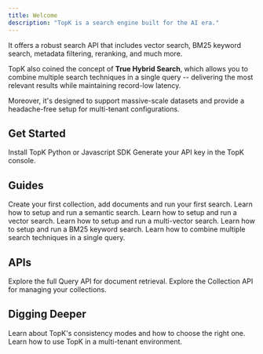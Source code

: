 ```yaml
---
title: Welcome
description: "TopK is a search engine built for the AI era."
---
```


It offers a robust search API that includes vector search, BM25 keyword search, metadata filtering, reranking, and much more.

TopK also coined the concept of **True Hybrid Search**, which allows you to combine multiple search techniques in a single query -- delivering the most relevant results while maintaining record-low latency.

Moreover, it's designed to support massive-scale datasets and provide a headache-free setup for multi-tenant configurations.

## Get Started

<CardGroup>
  <Card title="Install SDK" icon="terminal" href="/installation">
    Install TopK Python or Javascript SDK
  </Card>
    <Card title="Get API Key" icon="key" href="/installation#api-key">
    Generate your API key in the TopK console.
  </Card>
</CardGroup>


## Guides

<CardGroup>
  <Card title="Quickstart" icon="rocket" href="/quickstart">
    Create your first collection, add documents and run your first search.
  </Card>
  <Card title="Semantic Search" icon="searchengin" href="/concepts/semantic-search">
    Learn how to setup and run a semantic search.
  </Card>
  <Card title="Vector Search" icon="vector-square" href="/concepts/vector-search">
    Learn how to setup and run a vector search.
  </Card>
  <Card title="Multi-Vector Search" icon="bezier-curve" href="/concepts/multi-vector-search">
    Learn how to setup and run a multi-vector search.
  </Card>
  <Card title="Keyword Search" icon="text" href="/concepts/keyword-search">
    Learn how to setup and run a BM25 keyword search.
  </Card>
  <Card title="True Hybrid Search" icon="wand-magic-sparkles" href="/concepts/true-hybrid-search">
    Learn how to combine multiple search techniques in a single query.
  </Card>
</CardGroup>

## APIs

<CardGroup>
  <Card title="Query API" icon="magnifying-glass" href="/documents/query">
    Explore the full Query API for document retrieval.
  </Card>
  <Card title="Collection API" icon="folder" href="/collections/create">
    Explore the Collection API for managing your collections.
  </Card>
</CardGroup>

## Digging Deeper

<CardGroup>
  <Card title="Consistency" icon="sitemap" href="/concepts/consistency">
    Learn about TopK's consistency modes and how to choose the right one.
  </Card>
  <Card title="Multi-tenancy" icon="users" href="/concepts/multi-tenancy">
    Learn how to use TopK in a multi-tenant environment.
  </Card>
</CardGroup>
